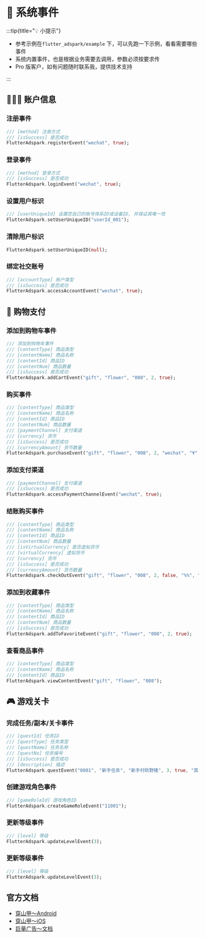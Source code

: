 
# 🎯 系统事件


:::tip{title="💡 小提示"}

 - 参考示例在`flutter_adspark/example` 下，可以先跑一下示例，看看需要哪些事件
 - 系统内置事件，也是根据业务需要去调用，参数必须按要求传
 - Pro 版客户，如有问题随时联系我，提供技术支持

:::

## 👱🏻‍♂️ 账户信息


### 注册事件

``` dart
/// [method] 注册方式
/// [isSuccess] 是否成功
FlutterAdspark.registerEvent("wechat", true);
```

### 登录事件

``` dart
/// [method] 登录方式
/// [isSuccess] 是否成功
FlutterAdspark.loginEvent("wechat", true);
```

### 设置用户标识

``` dart
/// [userUniqueId] 设置您自己的账号体系ID或设备ID, 并保证其唯一性
FlutterAdspark.setUserUniqueID("userId_001");
```

### 清除用户标识

``` dart
FlutterAdspark.setUserUniqueID(null);
```

### 绑定社交账号

``` dart
/// [accountType] 账户类型
/// [isSuccess] 是否成功
FlutterAdspark.accessAccountEvent("wechat", true);
```

## 🛒 购物支付

### 添加到购物车事件

``` dart
/// 添加到购物车事件
/// [contentType] 商品类型
/// [contentName] 商品名称
/// [contentId] 商品ID
/// [contentNum] 商品数量
/// [isSuccess] 是否成功
FlutterAdspark.addCartEvent("gift", "flower", "008", 2, true);
```

### 购买事件

``` dart
/// [contentType] 商品类型
/// [contentName] 商品名称
/// [contentId] 商品ID
/// [contentNum] 商品数量
/// [paymentChannel] 支付渠道
/// [currency] 货币
/// [isSuccess] 是否成功
/// [currencyAmount] 货币数量
FlutterAdspark.purchaseEvent("gift", "flower", "008", 2, "wechat", "¥", true, 99);
```

### 添加支付渠道

``` dart
/// [paymentChannel] 支付渠道
/// [isSuccess] 是否成功
FlutterAdspark.accessPaymentChannelEvent("wechat", true);
```

### 结账购买事件

``` dart
/// [contentType] 商品类型
/// [contentName] 商品名称
/// [contentId] 商品ID
/// [contentNum] 商品数量
/// [isVirtualCurrency] 是否虚拟货币
/// [virtualCurrency] 虚拟货币
/// [currency] 货币
/// [isSuccess] 是否成功
/// [currencyAmount] 货币数量
FlutterAdspark.checkOutEvent("gift", "flower", "008", 2, false, "%%", "¥", true, 99);
```

### 添加到收藏事件

``` dart
/// [contentType] 商品类型
/// [contentName] 商品名称
/// [contentId] 商品ID
/// [contentNum] 商品数量
/// [isSuccess] 是否成功
FlutterAdspark.addToFavoriteEvent("gift", "flower", "008", 2, true);
```

### 查看商品事件

``` dart
/// [contentType] 商品类型
/// [contentName] 商品名称
/// [contentId] 商品ID
FlutterAdspark.viewContentEvent("gift", "flower", "008");
```


## 🎮 游戏关卡

### 完成任务/副本/关卡事件

``` dart
/// [questId] 任务ID
/// [questType] 任务类型
/// [questName] 任务名称
/// [questNo] 任务编号
/// [isSuccess] 是否成功
/// [description] 描述
FlutterAdspark.questEvent("0001", "新手任务", "新手村砍野猪", 3, true, "其他描述");
```

### 创建游戏角色事件

``` dart
/// [gameRoleId] 游戏角色ID
FlutterAdspark.createGameRoleEvent("11001");
```

### 更新等级事件

``` dart
/// [level] 等级
FlutterAdspark.updateLevelEvent(3);
```

### 更新等级事件

``` dart
/// [level] 等级
FlutterAdspark.updateLevelEvent(3);
```


## 官方文档

- [穿山甲～Android](https://bytedance.larkoffice.com/wiki/Yh8qwfiiIivBaKkYFYAcZedTnJf)
- [穿山甲～iOS](https://bytedance.larkoffice.com/wiki/YcpCwVKdFi0VUxk4EAjc6TuJnre)
- [巨量广告～文档](https://event-manager.oceanengine.com/docs/8650/195169)





